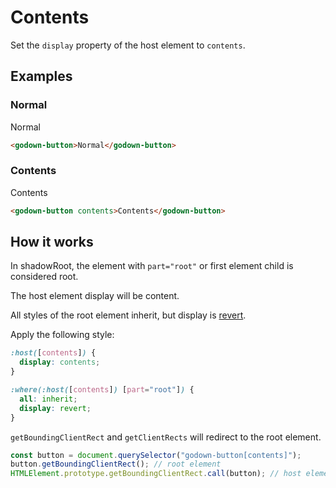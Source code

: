 # Contents

Set the `display` property of the host element to `contents`.

## Examples

### Normal

<godown-button>Normal</godown-button>

```html
<godown-button>Normal</godown-button>
```

### Contents

<godown-button contents>Contents</godown-button>

```html
<godown-button contents>Contents</godown-button>
```

## How it works

In shadowRoot, the element with `part="root"` or first element child is considered root.

The host element display will be content.

All styles of the root element inherit, but display is [revert](https://developer.mozilla.org/en-US/docs/Web/CSS/revert).

Apply the following style:

```css
:host([contents]) {
  display: contents;
}

:where(:host([contents]) [part="root"]) {
  all: inherit;
  display: revert;
}
```

`getBoundingClientRect` and `getClientRects` will redirect to the root element.

```js
const button = document.querySelector("godown-button[contents]");
button.getBoundingClientRect(); // root element
HTMLElement.prototype.getBoundingClientRect.call(button); // host element
```
